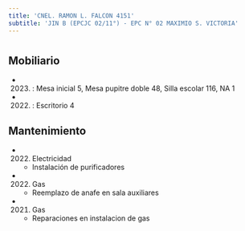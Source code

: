 ```yaml
---
title: 'CNEL. RAMON L. FALCON 4151'
subtitle: 'JIN B (EPCJC 02/11°) - EPC N° 02 MAXIMIO S. VICTORIA'
---
```


#


## Mobiliario

*  (2023) : Mesa inicial 5, Mesa pupitre doble 48, Silla escolar 116, NA 1 

*  (2022) : Escritorio 4 





## Mantenimiento

*  (2022) Electricidad 
    + Instalación de purificadores

*  (2022) Gas 
    + Reemplazo de anafe en sala auxiliares

*  (2021) Gas 
    + Reparaciones en instalacion de gas




